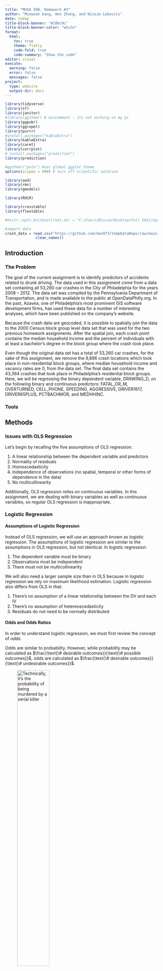 ```yaml
---
title: "MUSA 500, Homework #3"
author: "Minwook Kang, Ann Zhang, and Nissim Lebovits"
date: today
title-block-banner: "#18bc9c"
title-block-banner-color: "white"
format: 
  html:
    toc: true
    theme: flatly
    code-fold: true
    code-summary: "Show the code"
editor: visual
execute:
  warning: false
  error: false
  messages: false
project:
  type: website
  output-dir: docs
---
```


```r
library(tidyverse)
library(sf)
library(janitor)
#library(ggthemr) # mincomment : its not working on my pc
library(ggpubr)
library(ggrepel)
library(purrr)
#install.packages("kableExtra")
library(kableExtra)
library(caret)
library(corrplot)
# install.packages("prediction")
library(prediction)

#ggthemr("pale") #set global ggplot theme
options(scipen = 999) # turn off scientific notation

library(aod)
library(rms)
library(gmodels)

library(ROCR)

library(crosstable)
library(flextable)

#knitr::opts_knit$set(root.dir = "C:/Users/Nissim/Desktop/Fall 2022/Spat Stats/Homeworks/musa-500-hmwk-3")

#import data
crash_data = read.csv("https://github.com/kmu973/tempDataRepo/raw/main/Logistic%20Regression%20Data.csv") |>
              clean_names()


```

## Introduction

### The Problem

The goal of the current assignment is to identify predictors of accidents related to drunk driving. The data used in this assignment come from a data set containing all 53,260 car crashes in the City of Philadelphia for the years 2008 -- 2012. The data set was compiled by the Pennsylvania Department of Transportation, and is made available to the public at OpenDataPhilly.org. In the past, Azavea, one of Philadelphia's most prominent GIS software development firms, has used these data for a number of interesting analyses, which have been published on the company's website.

Because the crash data are geocoded, it is possible to spatially join the data to the 2000 Census block group level data set that was used for the two previous homework assignments. After the spatial join, each crash point contains the median household income and the percent of individuals with at least a bachelor's degree in the block group where the crash took place.

Even though the original data set has a total of 53,260 car crashes, for the sake of this assignment, we remove the 9,896 crash locations which took place in non-residential block groups, where median household income and vacancy rates are 0, from the data set. The final data set contains the 43,364 crashes that took place in Philadelphia's residential block groups. Here, we will be regressing the binary dependent variable, DRINKING_D, on the following binary and continuous predictors: FATAL_OR_M, OVERTURNED, CELL_PHONE, SPEEDING, AGGRESSIVE, DRIVER1617, DRIVER65PLUS, PCTBACHMOR, and MEDHHINC.

### Tools

## Methods

### Issues with OLS Regression

Let's begin by recalling the five assumptions of OLS regression:

1.  A linear relationship between the dependent variable and predictors
2.  Normality of residuals
3.  Homoscedasticity
4.  Independence of observations (no spatial, temporal or other forms of dependence in the data)
5.  No multicollinearity

Additionally, OLS regression relies on continuous variables. In this assignment, we are dealing with binary variables as well as continuous variables, so regular OLS regression is inappropriate.

### Logistic Regression

#### Assumptions of Logistic Regression

Instead of OLS regression, we will use an approach known as logistic regression. The assumptions of logistic regression are similar to the assumptions in OLS regression, but not identical. In logistic regression:

1.  The dependent variable must be binary
2.  Observations must be independent
3.  There must not be multicollinearity

We will also need a larger sample size than in OLS because in logistic regression we rely on maximum likelihood estimation. Logistic regression also differs from OLS in that:

1.  There's no assumption of a linear relationship between the DV and each IV
2.  There's no assumption of hetereoscedasticity
3.  Residuals do not need to be normally distributed

#### Odds and Odds Ratios

In order to understand logistic regression, we must first review the concept of *odds*.

Odds are similar to probability. However, while probability may be calculated as $\frac{\text{\# desirable outcomes}}{\text{\# possible outcomes}}$, odds are calculated as $\frac{\text{\# desirable outcomes}}{\text{\# undesirable outcomes}}$.

![Technically, it's the *probability* of being murdered by a serial killer](https://www.smbc-comics.com/comics/1482164544-20161219.png){width="50%"}

The log odds that $Y = 1$ (or the *logit*) are simply $ln(Odds(Y = 1))$. In other words, if $Y$ is our dependent variable and $X$ is our independent variable, a 1-unit increase in $X$ means that the odds that $Y=1$ go up by $e^\text{ln(Odds(Y = 1))}$.

The *odds ratio* is the ratio of the odds of one outcome for our binary dependent variable versus the other possible outcome, or $\frac{\text{Odds(Y=1)}}{\text{Odds(Y=0)}}$. It can also be calculated by exponentiating the coefficient of the independent variable in question. The odds ratio indicates how much more likely we are to see $Y=1$ than $Y=0$, e.g., an odds ratio of 3 means that it is 3 times more likely that $Y=1$ than that $Y=0$.[^1] Rather than looking at the estimated $\beta$ coefficients, most statisticians prefer to look at odds ratios

[^1]: Sperandei S. Understanding logistic regression analysis. Biochem Med (Zagreb). 2014 Feb 15;24(1):12-8. doi: 10.11613/BM.2014.003. PMID: 24627710; PMCID: PMC3936971.

#### Equation for the Logistic Regression and Multivariate Logistic Regression

For logistic regression with a single predictor, the equation is $$ln(\frac{p}{1-p}) = \beta_0 + \beta_1X_1 + \epsilon$$

where $p = P(Y=1)$,

$\frac{p}{1-p}$ are the odds,

and $ln(\frac{p}{1-p})$ are the log odds, or logit.

Solving algebraically, we come to the *inverse logit* or *logistic* function for logistic regression with one variable: $$p = \frac{e^{\beta_0+\beta_1X_1}}{1+e^{\beta_0+\beta_1X_1}} = \frac{1}{1+e^{-\beta_0-\beta_1X_1}}$$

For multivariate logistic regression with $n$ predictors, that equation becomes $$p = \frac{e^{\beta_0+\beta_1X_1+\beta_2X_2+...+\beta_nX_n}}{1+e^{\beta_0+\beta_1X_1+\beta_2X_2+...+\beta_nX_n}}$$

### Interpretation and Hypotheses for Each Predictor

As explained above, we can say that $e^{\beta_1}$ is the extent to which the odds of $Y=1$ change as the predictor (i.e., Population) increases by 1 unit. So, when $e^{\beta_1} = 1.001$, 1.001 is the extent to which the odds that $Y=1$ go up as the independent variable $X$ increases by 1 unit. If we want to examine the extent to which the odds that $Y=1$ change as X increases by 100 units, we can simply raise $e$ to $100*\beta_1$, so $e^{100*\beta_1}$. If $\beta_1 < 0$, we would say that the odds that $Y=1$ *decrease* by a factor of $e^{\beta_1}$ as X *increases* by 1 unit. If $\beta_1 = 0$, then the predictor has *no effect* on the dependent variable.

For each predictor $X_i$:

-   $H_0:\beta_i = 0 \hspace{1mm} (OR_i = 1)$
-   $H_a:\beta_i \neq 0 \hspace{1mm} (OR_i \neq 1)$

Within the context of logistic regression, the z-score is equal to $\frac{\hat{\beta_i}}{\sigma\hat{\beta_i}}$, which is normally distributed. This is also sometimes known as the *Wald statistic*, and yields a p-value for each term in the regression using the standard normal (z) tables and in the R output.

### Assessing Quality of Model Fit

With logistic regression, it is possible to calculate an $R^2$ value and, generally speaking, the higher the $R^2$, the better. However, this value is rarely used, as it cannot be interpreted as the percent of variance that is explained by the model.

Instead, we can use the Akaike Information Criterion to compare models. The AIC estimates prediction error, and therefore the quality of our model, and includes a penality that "is an increasing function of the number of estimated parameters".[^2] When comparing multiple models, "the one with the minimum AIC value assures a good balance of goodness of fit and complexity".[^3]

[^2]: https://en.wikipedia.org/wiki/Akaike_information_criterion

[^3]: https://www.sciencedirect.com/topics/social-sciences/akaike-information-criterion

Finally, in assessing the quality of our model, we can consider *specificity*, *sensitivity*, and the *misclassification rate*.

Sensitivity (also called the true positive rate) measures the proportion of actual positives which are correctly identified as such (e.g., the percentage of sick people who are correctly identified as having the condition), and is complementary to the false negative rate. Specificity (also called the true negative rate) measures the proportion of negatives which are correctly identified as such (e.g., the percentage of healthy people who are correctly identified as not having the condition), and is complementary to the false positive rate. The misclassification rate is the proportion of the sum of false positives and false negatives out of the total number of observations in the sample.

![False positives are dangerous, folks](https://www.smbc-comics.com/comics/1468070206-20160709.png){width="50%"}

A simple way of assessing model quality is to determine a cut-off value for the fitted values $\hat{y_i}$, which is equal to P(Y = 1) at each observation $i$. When the model performs well, observations where $Y = 1$ will have higher values of $\hat{y_i}$, and observations where $Y = 0$ will have lower values of $\hat{y_i}$. We can set a cut-off value, ranging between 0 and 1, for what constitutes a "high" versus a "low" value based on the distribution of our data. In practice, most statisticians use multiple values, e.g., 0.1, 0.2, 0.3 ... 0.7.

Ideally, we want to choose a cut-off value that will optimize sensitivity and specificity. Typically, we want to see a high true positive rate and a low false positive rate, although, depending on the specific case, it may be more important to minimize the false positive rate than to maximize the true positive rate, or vice versa. To this end, we can plot the true positive rate (sensitivity) against the false positive rate (specificity), as in Figure 1[^4]. This is known an ROC curve, and it offers us a few different options for identifying out probability cut-off:

[^4]: Source: https://en.wikipedia.org/wiki/Receiver_operating_characteristic

1.  The *Youden Index* is a cut-off for which the sum of sensitivity plus specificity is maximized
2.  A cut-off for which the ROC curve has the minimum distance from the upper left corner of the graph, i.e., the point at which specificy = 1 and sensitivity = 1 (this can be implemented in R)

In this assignment, we will be selecting our cut-off by taking the second approach and minimizing the distance of the curve from the upper left corner of the graph.

![Figure 1: ROC Curve Example](https://raw.githubusercontent.com/nlebovits/musa-500-hmwk-3/main/Roc_curve.svg){width="50%"}

If we calculate the area under our ROC curve (the AUC), we can measure the prediction accuracy of the model. It is effectively the probability that the model correctly ranks two randomly selected observations where one has $Y = 1$ and the other has $Y = 0$, i.e., the probability that the $\hat{y}$ for the observation where one has $Y = 1$ is higher than the $\hat{y}$ where $Y = 0$. Higher AUCs mean that we can find a cut-off value for which both sensitivity and specificity are relatively high. The AUC varies from 0.5 to 1, and roughly correspond to the following accuracy levels:

-   .9 to 1.0 = excellent
-   .8 to .9 = good
-   .7 to .8 = fair (some statisticians say that any value \> .7 is good)
-   .6 to .7 = poor
-   .5 to .6 = fail

### Exploratory Analysis Prior to Regression

Prior to running our regression model, we will run cross tabulations between the dependent variable DRINKING_D and each of the *binary* predictors (FATAL_OR_M, OVERTURNED, CELL_PHONE, SPEEDING, AGGRESSIVE, DRIVER1617, DRIVER65PLUS). A cross tabulation will show us the proportional distribution of the variables. More importantly for our purposes, we can use a Chi-squared test to examine the association between the DV and each individual predictor variable. Here, the p-value is calculated based on the $\chi^2$ value and the degrees of freedom. If p \< 0.05, then the relationship between the dependent variable and the given predictor is significant. If we have a high $\chi^2$ and a p-value \< 0.05, we can therefore reject $H_0$, that the proportion of fatalities for crashes in which our predictor = 1 *is* the same as the proportion of fatalities for crashes in which our predictor = 0, in favor of $H_a$, that the proportion of fatalities for crashes in which our predictor = 1 is *not* the same as the proportion of fatalities for crashes in which our predictor = 0. This suggests a relationship between the variables.

Additionally, we can compare the means of the *continuous* predictors in our model (PCTBACHMOR and MEDHHINC) by looking at independent sample t-tests. Here, $H_0$ is that the average values for our continuous predictor variable are *the same* for crashes that involve drunk drivers and crashes that don't. $H_a$ is that the average values for our continuous predictor variable are *different* for crashes that involve drunk drivers and crashes that don't. As before, a high value of the t-statistic, and a p-value lower than 0.05 suggest that there's evidence to reject the null hypothesis in favor of the alternative.

## Results

### Findings from Exploratory Analysis

#### Distribution of Dependent Variable

To begin our data exploration, we'll consider the distribution of our dependent variable. As we can see, from our prop table, crashes in which the driver were drunk account for only 5.7% of all 43,364 crashes between 2008 and 2012.

```r

drinking_d_table = table(crash_data$drinking_d)

DV_table <- left_join(as.data.frame(drinking_d_table), as.data.frame(prop.table(drinking_d_table)), by = "Var1") %>%
  mutate(Var1 = case_when(Var1 == 0 ~ "Non-drunk",
                          Var1 == 1 ~ "Drunk"),
         Freq.y = round(Freq.y, 3))

kable(DV_table, caption = "<center><span style='font-size:14px; color:black; font-family: Arial'>Table 2-1-1. Tabulation of the Dependent Variable</span></center>",
      col.names = c("Driver Status", "Count", "Proportion"), align = "c") %>% 
    kable_minimal(full_width = T, html_font = "Arial", font_size = 14) %>%
    row_spec(0:2, extra_css = "line-height: 30px")

```

#### Cross-Tabulations with Binary Predictors

Next, we'll look at the cross-tabulations of our dependent variable with each of the binary predictors to evaluate whether the Chi-squared test indicates a statistically significant relationship.

```r
#| tbl-cap: "Cross-Tabulations"
#| column: screen-inset-shaded
#| layout-nrow: 4

crosstable(crash_data, fatal_or_m, by = drinking_d, funs = "mean", test = TRUE) %>% 
  as_flextable()

crosstable(crash_data, overturned, by = drinking_d, funs = "mean", test = TRUE) %>% 
  as_flextable()

crosstable(crash_data, cell_phone, by = drinking_d, funs = "mean", test = TRUE) %>% 
  as_flextable()

crosstable(crash_data, speeding, by = drinking_d, funs = "mean", test = TRUE) %>% 
  as_flextable()

crosstable(crash_data, aggressive, by = drinking_d, funs = "mean", test = TRUE) %>% 
  as_flextable()

crosstable(crash_data, driver1617, by = drinking_d, funs = "mean", test = TRUE) %>% 
  as_flextable()

crosstable(crash_data, driver65plus, by = drinking_d, funs = "mean", test = TRUE) %>% 
  as_flextable()

#CrossTable(crash_data$fatal_or_m, crash_data$drinking_d, prop.r = FALSE, prop.t = FALSE, prop.chisq = FALSE, chisq = TRUE)

#CrossTable(crash_data$overturned, crash_data$drinking_d, prop.r = FALSE, prop.t = FALSE, prop.chisq = FALSE, chisq = TRUE)

#CrossTable(crash_data$cell_phone, crash_data$drinking_d, prop.r = FALSE, prop.t = FALSE, prop.chisq = FALSE, chisq = TRUE)

#CrossTable(crash_data$speeding, crash_data$drinking_d, prop.r = FALSE, prop.t = FALSE, prop.chisq = FALSE, chisq = TRUE)

#CrossTable(crash_data$aggressive, crash_data$drinking_d, prop.r = FALSE, prop.t = FALSE, prop.chisq = FALSE, chisq = TRUE)

#CrossTable(crash_data$driver1617, crash_data$drinking_d, prop.r = FALSE, prop.t = FALSE, prop.chisq = FALSE, chisq = TRUE)

#CrossTable(crash_data$driver65plus, crash_data$drinking_d, prop.r = FALSE, prop.t = FALSE, prop.chisq = FALSE, chisq = TRUE)
```

As we can see based on these cross-tabulations, the Chi-squared test shows a high $\chi^2$ and a p-value \< 0.05 for the dependent variable and each of the binary predictors except for CELL_PHONE. For all variables except for CELL_PHONE, then, we can reject $H_0$, which, as we stated before, states that there is that the probability of a crash involving a drunk driver is no different whether our predictor = 1 or = 0. In other words, we can reject the hypothesis that there is *no* relationship between the dependent variable and all of the predictors *other than CELL_PHONE*.

#### Comparing Means of Continuous Variables

    iii. Present the means of the continuous predictors for both values of the dependent variable (table on p. 5). 1. In the table, add an extra column which presents the results of the independent samples t-test (you may present the p-value only, or the t-statistic, the degrees of freedom and the p-value).

```r
means = c(tapply(crash_data$pctbachmor, crash_data$drinking_d, mean), tapply(crash_data$medhhinc, crash_data$drinking_d, mean))
sds = c(tapply(crash_data$pctbachmor, crash_data$drinking_d, sd), tapply(crash_data$medhhinc, crash_data$drinking_d, sd))

contvars_df = as.data.frame(rbind(means, sds)) 

colnames(contvars_df) = c("PCTBACHMOR 0", "PCTBACHMOR 1", "MEDHHINC 0", "MEDHHINC 1")

contvars_df
```

#### T-Tests for Continuous Predictors

Discuss whether the t-test shows that there is a significant association between the dependent variable and each of the continuous predictors (i.e., can you reject the Null Hypothesis?).

```r
#| column: screen-inset-shaded
#| layout-nrow: 1
t.test(crash_data$pctbachmor~crash_data$drinking_d)
t.test(crash_data$medhhinc~crash_data$drinking_d)
```

### Assumptions of Logistic Regression

-   Recalling from Method Section that there are three main assumptions for logistic regressions: 1) binary dependent variable, 2) independent observations, and 3) no severe multicollinearity. The dependent variable, DRINKING_D (whether drivers were drunk or not drunk) was binary, and the observations of each recorded car accident are independent of each other.

-   Multicollinearity usually refers to the situation when two or more predictors (explanatory variables) are strongly correlated with each other (r \> 0.9 or r \< -0.9), which signals a redundancy in including both predictors (in other words, adding the second one does not help improve the predictive power of the model). In the case of multicollinearity, we usually leave one predictor and take out the rest that are strongly correlated with that one predictor.

-   To test the third assumption, whether there is multicollinearity between all predictors (both binary and continuous), we used the Pearson correlations and results are shown below in the form of matrix. Note that since Pearson is usually run based on the assumption of continuous (not categorical) variables, there are potential limitations of using Pearson correlations to measure the association between binary predictors, since Pearson cannot determine non-linear relationships.

```r

#3-a multicollinearlity test

correlation <- crash_data[c(4:10, 12:13)]
cor(correlation, method = "pearson")

mc_test <- cor(correlation,use="pairwise.complete.obs")
corrplot(mc_test, method = "square",type = "lower",tl.cex = 0.5)

```

-   Although **MEDHHINC** (the median household income) and **PCTBACHMOR** (percentage of bachelor degree in the census tract where accident happened) having relatively higher correlation (r = 0.477 \< 0.9, which does not qualify for multicollinearity), the correlation matrix indicates no severe multicollinearity across all predictors (all r satisfies -0.9 \< r \< 0.9, showing non-multicollinearity).

### Logistic Regression Results

-   The results of logistic regression with all predictors is shown below. All predictors, except for **CELL_PHONE** (whether drivers were using cell-phones) and **PCTBACHMOR** (percentage of bachelor degree in the census tract where accident happened), are statistically significantly associated with **drinking_d** (whether drivers were drunk).

```r

#3-a 

logit <- glm(drinking_d ~ fatal_or_m + overturned + cell_phone + speeding + aggressive + driver1617 + driver65plus
             + pctbachmor + medhhinc, data = crash_data, family = "binomial")
summary(logit)

```

The following table indicates the odds ratio for each predictor. Odds is usually calculated as $# of desirable outcomes/# of undesirable outcomes$. For all statistically significant predictors, if the OR (Odds Ratio) value is higher than 0 (i.e.,**fatal_or_m**, **overturned**, **cell_phone**, **speeding**, and **medhhinc**  ), 1 unit increase in each predictor corresponds to a increase in the odds of the driver being drunk when accident happens; if the OR (Odds Ratio) value is lower than 0 (i.e.,**aggressive**, **driver1617**, **driver65plus**, and **pctbachmor**), 1 unit increase in each predictor corresponds to a increase in the odds of the driver being drunk when accident happens. 


```{exp(cbind(OR = coef(logit), confint(logit)))}

logitoutput <- summary(logit)
logitcoeffs <- logitoutput$coefficients
logitcoeffs

or_ci <- exp(cbind(OR = coef(logit), confint(logit)))

finallogitoutput <- cbind(logitcoeffs, or_ci)
finallogitoutput

```


The following set of matrices indicate specificity, sensitivity at different probability cut-offs (thresholds), respectively cutting off at probability of 0.02, 0.03, 0.05, 0.07, 0.08, 0.09, 0.1, 0.15, 0.2, and 0.5. The values are then encoded into a table presenting not only specificity and sensitivity but also mis-classifications rate. Based on the table, the cut-off value that has the lowest mis-classification rate is 0.02 and the one corresponding to the highest mis-classification rate is 0.5.


```r
#| tbl-cap: "Cross-Tabulations, Fit Binary"
#| column: screen-inset-shaded
#| layout-nrow: 4

fit <- logit$fitted.values

fit.binary = (fit>=0.02)
CrossTable(fit.binary, crash_data$drinking_d, prop.r = FALSE, prop.t = FALSE, prop.chisq = FALSE)

fit.binary = (fit>=0.03)
CrossTable(fit.binary, crash_data$drinking_d, prop.r = FALSE, prop.t = FALSE, prop.chisq = FALSE)

fit.binary = (fit>=0.05)
CrossTable(fit.binary, crash_data$drinking_d, prop.r = FALSE, prop.t = FALSE, prop.chisq = FALSE)

fit.binary = (fit>=0.07)
CrossTable(fit.binary, crash_data$drinking_d, prop.r = FALSE, prop.t = FALSE, prop.chisq = FALSE)

fit.binary = (fit>=0.08)
CrossTable(fit.binary, crash_data$drinking_d, prop.r = FALSE, prop.t = FALSE, prop.chisq = FALSE)

fit.binary = (fit>=0.09)
CrossTable(fit.binary, crash_data$drinking_d, prop.r = FALSE, prop.t = FALSE, prop.chisq = FALSE)

fit.binary = (fit>=0.1)
CrossTable(fit.binary, crash_data$drinking_d, prop.r = FALSE, prop.t = FALSE, prop.chisq = FALSE)

fit.binary = (fit>=0.15)
CrossTable(fit.binary, crash_data$drinking_d, prop.r = FALSE, prop.t = FALSE, prop.chisq = FALSE)

fit.binary = (fit>=0.2)
CrossTable(fit.binary, crash_data$drinking_d, prop.r = FALSE, prop.t = FALSE, prop.chisq = FALSE)

fit.binary = (fit>=0.5)
CrossTable(fit.binary, crash_data$drinking_d, prop.r = FALSE, prop.t = FALSE, prop.chisq = FALSE)

```


Since the ROC curve can be used to plot true positive rate against false positive rate and determine the quality of the model, a ROC curve is plotted for our model. Given the ROC curve, the calculated optimal cut-off point is at probability of 0.06. This suggested cut-off point diverge from the 0.02 cut-off point observed from the table earlier. This difference may result from the fact that the previous table only aims to minimize mis-classification rate, while the optimal cut-off point here aims to maximizing both sensitivity and specificity. 


```r

#3-a 

a <- cbind(crash_data$drinking_d, fit)
colnames(a) <- c("labels", "predictions")
head(a)
roc <- as.data.frame(a)
pred <- ROCR::prediction(roc$predictions, roc$labels)
roc.perf = performance(pred, measure = "tpr", x.measure = "fpr")
plot(roc.perf)
abline(a = 0, b = 1)


```

```r

#3-a 

opt.cut = function(perf, pred){
  cut.ind = mapply(FUN=function(x, y, p){
    d = (x - 0)^2 + (y-1)^2
    ind = which(d == min(d))
    c(sensitivity = y[[ind]], specificity = 1-x[[ind]], 
      cutoff = p[[ind]])
  }, perf@x.values, perf@y.values, pred@cutoffs)
}

print(opt.cut(roc.perf, pred))

```


```r

#3-a 

auc.perf = performance(pred, measure ="auc")
auc.perf@y.values

```


Given the ROC curve as presented above, we then calculated the area under curve to further measure the accuracy of the model. The calculated AUC is 0.64, suggesting that the model is relatively unsatisfactory. 


**Logistic Regression with Binary Predictors**

The following table is the results from a logistic regression only with binary predictors (explanatory variables). The results suggest that **cell_phone** remains statistically insignificant in the new model, while other binary predictors remain significant.

```r

#3-a 

logit2 <- glm(drinking_d ~ fatal_or_m + overturned + cell_phone + speeding + aggressive + driver1617 + driver65plus
            , data = crash_data, family = "binomial")

summary(logit2)

exp(cbind(OR = coef(logit2), confint(logit2)))

logitoutput2 <- summary(logit2)
logitcoeffs2 <- logitoutput2$coefficients
logitcoeffs2

or_ci2 <- exp(cbind(OR = coef(logit2), confint(logit2)))

finallogitoutput2 <- cbind(logitcoeffs2, or_ci2)
finallogitoutput2

```

In addition, by comparing the Akaike Information Criterion (AIC) values, we can see that the models have almost identical AIC values, suggesting that they have similar quality. 

```r

AIC(logit, logit2)

```

Similar to OLS, we can do cross-validation to determine a quality of the model. See following links for more information: K-Fold cross-validation in R: https://www.r-bloggers.com/evaluating-logistic-regression-models/ More on cross-validation in R: https://www.r-bloggers.com/predicting-creditability-using-logistic-regression-in-r-cross-validating-the-classifier-part-2-2/

## Discussion

This projects use logistic regression as an alternative to OLS regression to look at relationships between whether drivers were drunk or not when car crashes happened and a group of predictors. From the models, we can see that all predictors, except for **cell_phone** and **pctbachmor**, (i.e., **fatal_or_m, overturned, speeding, aggressive, driver 1617, driver65plus, medhhinc**) are significantly associated with drivers drunk status. 



    ii. Are the results surprising? Discuss, and mention whether the variables you expect to be significant actually are significant, and if so, whether the relationships with the dependent variable are in the direction you would expect.

**Rare Events Modeling in Logistic Regression**

To judge whether logistic regression is appropriate here, we need to examine the number of cases, especially the number of the rarer outcome of the two -- in this cases, drivers that were drunk at the time of crashes are a lot less than those who were not drunk. If there is a small sample bias here, we can use Paul Allison proposed methods for modeling rare events, similar to penalized likelihood, for reducing small-sample biases in Maximum likelihood estimation. 

The question is then whether the number of drunk drivers should be considered small sample. The answer is uncertain. According to Table 2-1-1, we have 2,485 observations for drivers who were drunk at the time of incidents, versus 40,879 observations for drivers who were not drunk. Although 2,485 seems like a reasonably sized group, it only take 0.057% of all observations. Therefore, there might be a need to adopt Paul Allison's methods for modeling rare events instead of just using logistic regression. 

-   

    b)  What are some limitations of the analysis? Discuss.

### Recap

### Limitations
